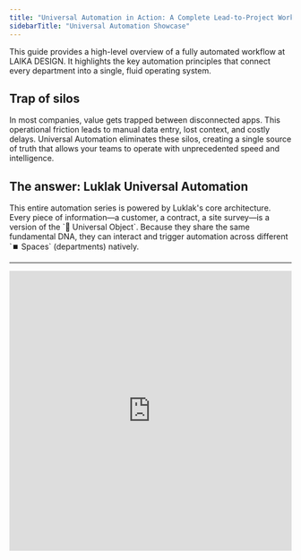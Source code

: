 ```yaml
---
title: "Universal Automation in Action: A Complete Lead-to-Project Workflow"
sidebarTitle: "Universal Automation Showcase"
---
```


This guide provides a high-level overview of a fully automated workflow at LAIKA DESIGN. It highlights the key automation principles that connect every department into a single, fluid operating system.

## **Trap of silos**

<Info>
  In most companies, value gets trapped between disconnected apps. This operational friction leads to manual data entry, lost context, and costly delays. Universal Automation eliminates these silos, creating a single source of truth that allows your teams to operate with unprecedented speed and intelligence.
</Info>

## **The answer: Luklak Universal Automation**

<Tip>
  This entire automation series is powered by Luklak's core architecture. Every piece of information—a customer, a contract, a site survey—is a version of the `🧊 Universal Object`. Because they share the same fundamental DNA, they can interact and trigger automation across different `⏹️ Spaces` (departments) natively.
</Tip>

---

<iframe src="https://www.guidejar.com/embed/2g7ub0Jzke28vejowzNk?type=1&controls=on" width="100%" height="500px" allowfullscreen="true" frameborder="0" />

### **A Customer Journey Without Friction**

<Accordion title="From Ad Click to Assigned Lead" icon="sparkles">
  The journey begins when a prospect, **Sarah**, submits an inquiry form from a **Maddy**'s marketing ad.

  <Card title="Automated Lead Capture & Routing">
    An ad click is instantly converted into a fully contextualized `🧊 Customer` in the Sales `⏹️ Space` and automatically assigned to the right salesperson, **David**, based on pre-set rules.
  </Card>
  ### **Frictionless Scheduling**

  A custom action button in the `🧊 Customer` triggers an automated calendar invitation to all stakeholders: the client **Sarah**, **David** from Sales, and **Max** the Designer.

  <Tip>
    This eliminates the back-and-forth of scheduling and ensures every stakeholder has the right context and meeting link without ever leaving Luklak.
  </Tip>
  ### **The Trigger Effect: One Action, Multiple Workflows**

  A single status change from "Consultation" to "Contract Prep" by **David** on the `🧊 Customer` kicks off two parallel workflows simultaneously.

  <Info>
    - **Workflow 1:** A `🧊 Site Survey` is created and assigned to **Tony** in the field.
    - **Workflow 2:** A `🧊 Contract` is created and assigned to **Emma** in Accounting.
  </Info>
  ### **Real-Time Field Intelligence**

  <Card title="Connecting Field Operations to Central Command">
    On-site, **Tony** scans a QR code to open the `🧊 Site Survey` on his phone. He documents a structural issue with a live photo, creating a `🧊︎ Constraint`. This real-time data instantly notifies **Max** (Designer) and **Emma** (Accounting) so they can proactively adjust plans and pricing.
  </Card>
</Accordion>

<Accordion title="Collaborative, Automated Contracting" icon="sparkles">
  The `🧊 Contract` becomes the single source of truth for generating legal documents.

  <Tip>
    With one click, a Google Docs contract is generated from a template. The system uses "smart values" to pull all data directly from the `🧊 Contract`, ensuring accuracy and eliminating manual entry.
  </Tip>
</Accordion>

<Accordion title="The Payment That Launches a Project" icon="sparkles">
  <Card title="Payment as a Workflow Catalyst">
    A single deposit payment from **Sarah** triggers a massive chain reaction across the entire platform:

    - A "Payment Received\!" notification is sent to the Sales chat.
    - The `🧊︎ Payment` is marked as "Paid."
    - The remaining debt on the `🧊 Contract` is automatically recalculated.
    - The master `🧊 Project` is created, officially kicking off all design and build work.
  </Card>
</Accordion>

<Accordion title="Seamless Design & Review Cycles" icon="sparkles">
  <Info>
    Status changes on the `🧊 Design` trigger automated communication. The system automatically tags **David** for internal review and, with one click, sends a highly personalized email to the client, **Sarah**, pulling design links and details directly from the `🧊 Design`.
  </Info>
</Accordion>

<Accordion title="From Project Completion to Customer for Life" icon="sparkles">
  <Card title="Automating Long-Term Value">
    Changing the final project status to "Complete" triggers the after-care workflow. The system automatically calculates a loyalty voucher for **Sarah** and creates a new `🧊 After-Sales Care` for **Grace**, scheduling recurring check-ins to nurture the customer relationship.
  </Card>
</Accordion>

## **The Logic Behind It: A principle you already understand**

The seamless handoffs in this 7-department journey aren't custom code; they are simple, powerful rules built on a "Trigger -\> Condition -\> Action" principle. Here’s how the "Sales to Design" automation is constructed logically inside Luklak.

<CardGroup cols={3}>
  <Card title="1. The Trigger (The 'If')" icon="bolt" iconType="duotone">
    Every automation begins with a **Trigger**—a specific event that Luklak listens for. In our example, the trigger is: 'When an Object is updated'. Specifically, when the 'Status' field of any `🧊 Deal Object` changes.
  </Card>
  <Card title="2. The Condition (The 'Only When')" icon="filter" iconType="duotone">
    The **Condition** adds precision, ensuring the automation only runs when certain criteria are met. Here, the condition is: 'The new status is Closed Won'. This prevents the rule from firing for any other status change.
  </Card>
  <Card title="3. The Action (The 'Then')" icon="wand-magic-sparkles" iconType="duotone">
    The **Action** is what the automation does. The action is declarative: 'Create a new `🧊︎ Design Concept Sub-Object`, connect it to the trigger `Project`, and assign it to the Design `⏹️ Space`.'
  </Card>
</CardGroup>

<Tip>
  This **"Trigger -\> Condition -\> Action"** model is universal across the platform. By combining these simple parts, you can map and automate your most complex business processes without writing a single line of code.
</Tip>

## **The Universal Secret: How This Is All Possible**

This seamless flow isn't magic—it's a fundamental architectural advantage. Traditional software creates disconnected "islands" of data and then relies on fragile, third-party "bridges" (integrations) to connect them. Luklak is built on a unified foundation from the ground up.

<CardGroup cols={3}>
  <Card title="The Universal Object" icon="cube" iconType="duotone">
    Everything in Luklak—a sales lead, a project task, a customer invoice—is a version of the same foundational LEGO piece: the `🧊 Object`. This shared DNA means every department's data speaks the same native language.
  </Card>
  <Card title="Object Connection" icon="link" iconType="duotone">
    Because everything is an `🧊 Object`, any `Object` can be natively linked to any other. There's no need to build a 'bridge' between your CRM and your project tool, because the relationship is part of the core platform fabric.
  </Card>
  <Card title="Universal Automation" icon="robot" iconType="duotone">
    This is the platform's central nervous system. It can listen for events and trigger actions on any `🧊 Object`, in any `⏹️ Space`, across the entire organization. It's not an add-on; it's the engine that drives the unified workflow.
  </Card>
</CardGroup>

<Tip>
  One system, one language, one logic. The result is zero friction and a truly scalable operating system for your business.
</Tip>

---

**What's Next?**

- [Learn how to build your first automation rule](/platform/universal-automation-basics)
- [Deep Dive into the Universal Object Architecture](/platform/universal-object-deep-dive)
- [Set up a CRM & Sales Space](/build-playbooks/crm-setup-guide)